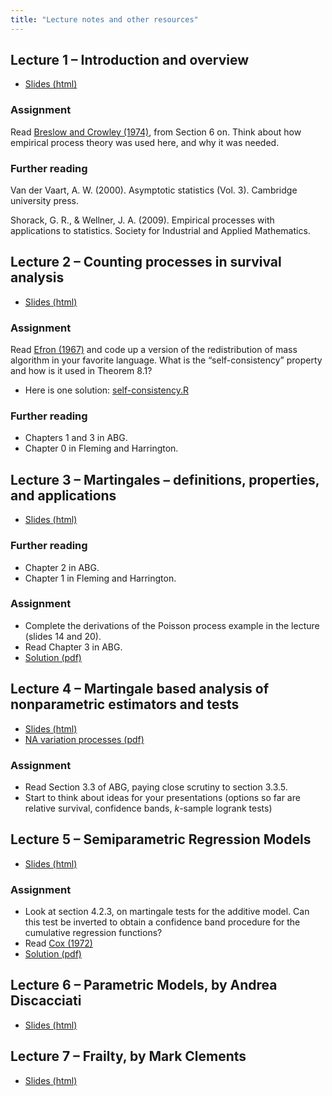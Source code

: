 ```yaml
---
title: "Lecture notes and other resources"
---
```


## Lecture 1 -- Introduction and overview

- [Slides (html)](notes/01-introduction.html)

### Assignment

Read [Breslow and Crowley (1974)](breslow-crowley-1974.pdf), from Section 6 on. Think about how empirical process theory was used here, and why it was needed. 

### Further reading

Van der Vaart, A. W. (2000). Asymptotic statistics (Vol. 3). Cambridge university press.

Shorack, G. R., & Wellner, J. A. (2009). Empirical processes with applications to statistics. Society for Industrial and Applied Mathematics.

## Lecture 2 -- Counting processes in survival analysis

- [Slides (html)](notes/02-counting-intro.html)

### Assignment

Read [Efron (1967)](Efron1967.pdf) and code up a version of the redistribution of mass algorithm in your favorite language. What is the "self-consistency" property and how is it used in Theorem 8.1? 

- Here is one solution: [self-consistency.R](self-consistency.html)

### Further reading

- Chapters 1 and 3 in ABG.
- Chapter 0 in Fleming and Harrington.

## Lecture 3 -- Martingales -- definitions, properties, and applications

- [Slides (html)](notes/03-martingale-intro.html)

### Further reading

- Chapter 2 in ABG.
- Chapter 1 in Fleming and Harrington.

### Assignment

- Complete the derivations of the Poisson process example in the lecture (slides 14 and 20).
- Read Chapter 3 in ABG.
- [Solution (pdf)](poisson-process.pdf)

## Lecture 4 -- Martingale based analysis of nonparametric estimators and tests

- [Slides (html)](notes/04-nonparametrics.html)
- [NA variation processes (pdf)](notes/na-variation.pdf)

### Assignment

- Read Section 3.3 of ABG, paying close scrutiny to section 3.3.5. 
- Start to think about ideas for your presentations (options so far are relative survival, confidence bands, $k$-sample logrank tests)

## Lecture 5 -- Semiparametric Regression Models

- [Slides (html)](notes/05-regression.html)

### Assignment

- Look at section 4.2.3, on martingale tests for the additive model. Can this test be inverted to obtain a confidence band procedure for the cumulative regression functions? 
- Read [Cox (1972)](Cox-1972.pdf)
- [Solution (pdf)](aareg-conf-bands.pdf)


## Lecture 6 -- Parametric Models, by Andrea Discacciati

- [Slides (html)](notes/06-parametric-models.html)

## Lecture 7 -- Frailty, by Mark Clements

- [Slides (html)](notes/07-frailty.html)
